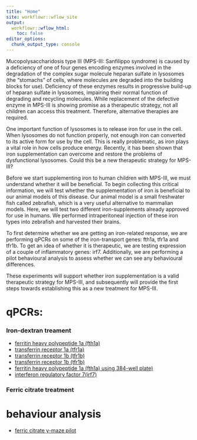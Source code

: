 ```yaml
---
title: "Home"
site: workflowr::wflow_site
output:
  workflowr::wflow_html:
    toc: false
editor_options:
  chunk_output_type: console
---
```


Mucopolysaccharidosis type III (MPS-III: Sanfilippo syndrome) is caused by a deficiency of one of four genes encoding enzymes involved in the degradation of the complex sugar molecule heparan sulfate in lysosomes (the “stomachs” of cells, where molecules are degraded into the building blocks for use). Deficiency of these enzymes results in progressive build-up of heparan sulfate in lysosomes, impairing their normal function of degrading and recycling molecules. While replacement of the defective enzyme in MPS-III is showing promise as a therapeutic strategy, not all children can access this treatment. Therefore, alternative therapies are required.  

One important function of lysosomes is to release iron for use in the cell. When lysosomes do not function properly, not enough iron can converted to its active form for use by the cell. This is really problematic, as iron plays a vital role in how cells produce energy. Recently, it has been shown that iron supplementation can overcome and restore the problems of dysfunctional lysosomes. Could this be a new therapeutic strategy for MPS-III?

Before we start supplementing iron to human children with MPS-III, we must understand whether it will be beneficial. To begin collecting this critical information, we will test whether the supplementation of iron is beneficial to our animal models of this disease. Our animal model is a small freshwater fish called zebrafish, which is a very useful alternative to mammalian models. Here, we will test two different iron-supplements already approved for use in humans. We performed intraperitoneal injection of these iron types into zebrafish and harvested their brains. 

To first determine whether we are getting an iron-related response, we are performing qPCRs on some of the iron-transport genes: fth1a, tfr1a and tfr1b. To get an idea of whether it is therapeutic, we are testing expression of a couple of inflammatory genes: irf7. Additionally, we are performing a pilot behavioural analysis to assess whether we can see any behavioural differences. 

These experiments will support whether iron supplementation is a valid therapeutic strategy for MPS-III, and subsequently will provide the first steps towards establishing this as a new treatment for MPS-III. 

# qPCRs:

### Iron-dextran treament

* [ferritin heavy polypeptide 1a (fth1a)](FeDex_fth1a.html)
* [transferrin receptor 1a (tfr1a)](FeDex_tfr1a.html)
* [transferrin receptor 1b (tfr1b)](FeDex_tfr1b.html)
* [transferrin receptor 1b (tfr1b)](FeDex_tfr1b.html)
* [ferritin heavy polypeptide 1a (fth1a) using 384-well plate)](FeDex_fth1a_384well.html)
* [interferon regulatory factor 7(irf7)](FeDex_irf7.html)

### Ferric citrate treatment

# behaviour analysis

* [ferric citrate y-maze pilot](FeCit_Ymaze_pilot.html)


